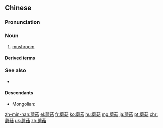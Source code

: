 ==Chinese==
{{zh-forms}}

===Pronunciation===
{{zh-pron
|m=mógū,tl=y
|c=mo4 gu1
|mn=mô͘-ko͘
|cat=n
}}

===Noun===
{{zh-noun}}

# [[mushroom]]

====Derived terms====
{{zh-der|蘑菇雞片|蘑菇雲|雙孢蘑菇|洋蘑菇}}

===See also===
* {{zh-l|菌類}}

====Descendants====
* Mongolian: {{l|mn|мөөг}}

{{zh-cat|Advanced}}

[[zh-min-nan:蘑菇]]
[[el:蘑菇]]
[[fr:蘑菇]]
[[ko:蘑菇]]
[[hu:蘑菇]]
[[mg:蘑菇]]
[[ja:蘑菇]]
[[pt:蘑菇]]
[[chr:蘑菇]]
[[uk:蘑菇]]
[[zh:蘑菇]]